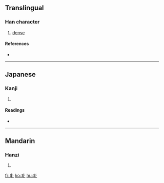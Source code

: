 ==Translingual==

===Han character===
{{Han char|rn=2|rad=丨|as=03|sn=4|four=|canj=手十 (QJ), X手十 (XQJ)}}

# [[dense]]

====References====
* {{Han ref|kx=0079.070|dkj=00075|dj=0161.020|hdz=10028.080|uh=4E2F|ud=20015}}

----

==Japanese==

===Kanji===
{{ja-kanji|grade=|rs=丨03}}

# {{defn|Japanese}}

====Readings====
* {{ja-readings|on=[[かい]] (kai)|kun=[[さんらんする]] (sanransuru)}}

----

==Mandarin==

===Hanzi===
{{cmn-hanzi|pin=[[jiè]] ([[jie4]])|wg=chieh<sup>4</sup>}}

# {{defn|Mandarin}}

[[fr:丯]]
[[ko:丯]]
[[hu:丯]]
